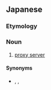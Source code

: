 ==Japanese==
{{ja-kanjitab|くし|さば|yomi=k}}

===Etymology===
{{compound|lang=ja|sort=くしさば|串|tr1=kushi|t1=proxy|鯖|tr2=saba|t2=server}}

===Noun===
{{ja-noun|くしさば}}
# {{lb|ja|slang|computing|sort=くしさば}} [[proxy server]]

====Synonyms====
* {{sense|proxy}} {{ja-r|プロクシ}}, {{ja-r|プロクシ サーバー}}, {{ja-r|串|くし}}